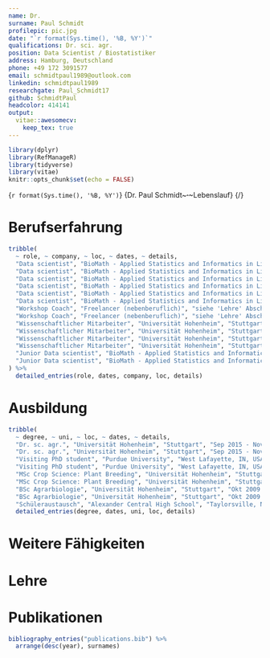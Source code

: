 ```yaml
---
name: Dr.
surname: Paul Schmidt
profilepic: pic.jpg
date: "`r format(Sys.time(), '%B, %Y')`"
qualifications: Dr. sci. agr.
position: Data Scientist / Biostatistiker
address: Hamburg, Deutschland
phone: +49 172 3091577
email: schmidtpaul1989@outlook.com
linkedin: schmidtpaul1989
researchgate: Paul_Schmidt17
github: SchmidtPaul
headcolor: 414141
output: 
  vitae::awesomecv:
    keep_tex: true
---
```

  
```r
library(dplyr)
library(RefManageR)
library(tidyverse)
library(vitae)
knitr::opts_chunk$set(echo = FALSE)
```

<!-- Overwrite the default footer to have 1/n page numbering: -->
\makecvfooter
  {`r format(Sys.time(), '%B, %Y')`}
    {Dr. Paul Schmidt~~~·~~~Lebenslauf}
  {\thepage/\pageref{LastPage}}

# Berufserfahrung

```r
tribble(
  ~ role, ~ company, ~ loc, ~ dates, ~ details,
  "Data scientist", "BioMath - Applied Statistics and Informatics in Life Sciences", "Rostock & Hamburg", "Seit Jan 2019", "Verschiedene statistische Analysen von Rohdaten bis zum Schlussbericht für z.B. jährliches post-market Monitoring (Umfrage; Landwirtschaft), Risikobewertung (Metaanalyse; Epidemiologie), mehrjähriger Feldversuche (Experiment; Umwelt), Geografische Verteilung (GIS; Landesamt)",
  "Data scientist", "BioMath - Applied Statistics and Informatics in Life Sciences", "Rostock & Hamburg", "Seit Jan 2019", "Implementierung neuer / Optimierung vorhandener SOPs (z.B. für systematic literature reviews und Metaanalysen), indem beispielsweise die Funktionalität vorhandener Software besser genutzt wird und zusätzlich ergänzende Software/Tools eingesetzt werden",
  "Data scientist", "BioMath - Applied Statistics and Informatics in Life Sciences", "Rostock & Hamburg", "Seit Jan 2019", "Koordination der Kommunikation und des Zeitmanagements von Projekten",
  "Data scientist", "BioMath - Applied Statistics and Informatics in Life Sciences", "Rostock & Hamburg", "Seit Jan 2019", "Durchführung von detaillierten Recherchen und Verfassen von wissenschaftlichen Texten",
  "Data scientist", "BioMath - Applied Statistics and Informatics in Life Sciences", "Rostock & Hamburg", "Seit Jan 2019", "Entwicklung und Durchführung von statistischen Workshops",
  "Data scientist", "BioMath - Applied Statistics and Informatics in Life Sciences", "Rostock & Hamburg", "Seit Jan 2019", "Zuarbeit für / Korrekturlesen von speziell englischen Entwürfen von Anträgen, Berichten und wissenschaftlichen Publikationen",
  "Workshop Coach", "Freelancer (nebenberuflich)", "siehe 'Lehre' Abschnitt unten", "Seit Nov 2018", "Entwicklung und Durchführung von Workshops zu Statistik mit R; der genaue Inhalt und die Kurssprache in Absprache mit dem Auftraggeber",
  "Workshop Coach", "Freelancer (nebenberuflich)", "siehe 'Lehre' Abschnitt unten", "Seit Nov 2018", "Bereitstellung des Kursmaterials auf eigener Webseite (siehe 'Weitere Fähigkeiten' Abschnitt unten)",
  "Wissenschaftlicher Mitarbeiter", "Universität Hohenheim", "Stuttgart", "Sep 2015 - Dez 2018", "Persönliche Beratung (von Einzeltermin bis projektbegleitend) für Studenten und wissenschaftliche Mitarbeiter hinsichtlich Versuchsdesign, Datenverarbeitung, statistischer Analysen und/oder Ergebnisdarstellung",
  "Wissenschaftlicher Mitarbeiter", "Universität Hohenheim", "Stuttgart", "Sep 2015 - Dez 2018", "Entwicklung, Organisation und Durchführung jährlicher statistischer Auswertungen von Versuchen zur Ertragsstabilität für eine externe Firma",
  "Wissenschaftlicher Mitarbeiter", "Universität Hohenheim", "Stuttgart", "Sep 2015 - Dez 2018", "Entwicklung, Organisation und Durchführung von Workshops zu Statistik mit R und SAS",
  "Wissenschaftlicher Mitarbeiter", "Universität Hohenheim", "Stuttgart", "Sep 2015 - Dez 2018", "Betreuung einer MSc Thesis",
  "Junior Data scientist", "BioMath - Applied Statistics and Informatics in Life Sciences", "Rostock, Germany", "Jan 2015 - Aug 2015", "Optimierung statistischer Analysen von monitoring-Daten",
  "Junior Data scientist", "BioMath - Applied Statistics and Informatics in Life Sciences", "Rostock, Germany", "Jan 2015 - Aug 2015", "Implementierung von SOPs zu systematic literature reviews",
) %>% 
  detailed_entries(role, dates, company, loc, details)
```

# Ausbildung
```r
tribble(
  ~ degree, ~ uni, ~ loc, ~ dates, ~ details,
  "Dr. sc. agr.", "Universität Hohenheim", "Stuttgart", "Sep 2015 - Nov 2019", "DFG-geförderter Doktorand im Fachgebiet Biostatistik unter Prof. Dr. Hans-Peter Piepho",
  "Dr. sc. agr.", "Universität Hohenheim", "Stuttgart", "Sep 2015 - Nov 2019", "Kumulative Doktorarbeit: 'Estimating heritability in plant breeding programs' benotet mit 'magna cum laude'",
  "Visiting PhD student", "Purdue University", "West Lafayette, IN, USA", "Sep 2015 - Dez 2015", "Gastdoktorand im Fachgebiet statistical bioinformatics unter Prof. Dr. Rebecca Whitbeck Doerge",
  "Visiting PhD student", "Purdue University", "West Lafayette, IN, USA", "Sep 2015 - Dez 2015", "Durch Eigeninitiative organisiert um den wissenschaftlichen Austausch und so die Inspiration zu Beginn meiner Doktorarbeit anzuregen",
  "MSc Crop Science: Plant Breeding", "Universität Hohenheim", "Stuttgart", "Okt 2012 - Dez 2014", "Vertiefung in Biostatistik und Pflanzenzüchtung (Gesamtnote 1,4)",
  "MSc Crop Science: Plant Breeding", "Universität Hohenheim", "Stuttgart", "Okt 2012 - Dez 2014", "MSc Thesis: 'Statistical Evaluation and Analysis of PACTS trials as a series of on-farm strip trials without replicates' benotet mit 1,0",
  "BSc Agrarbiologie", "Universität Hohenheim", "Stuttgart", "Okt 2009 - Sep 2012", "Vertiefung in Genetik und Pflanzenwissenschaften  (Gesamtnote 1,9)",
  "BSc Agrarbiologie", "Universität Hohenheim", "Stuttgart", "Okt 2009 - Sep 2012", "BSc Thesis: 'Cumulative effects of glyphosate trace concentrations during root exposition of winter wheat' benotet mit 1,0",
  "Schüleraustausch", "Alexander Central High School", "Taylorsville, NC, USA", "Aug 2006 - Jul 2007", "Vollendung des Abschlussjahres samt Erhalt eines High School Diploms") %>% 
  detailed_entries(degree, dates, uni, loc, details)
```

# Weitere Fähigkeiten

\begin{cvskills}

  \cvskill  {Generell}
  {Teamfähigkeit, Kommunikation, strukturiertes Arbeiten, Zeitmanagement, Problemlösung, zielorientiert} 
  
  \cvskill  {Sprachen}
  {Deutsch (Muttersprache), Englisch (kompetente, professionelle Sprachverwendung)}
  
  \cvskill  {Software}
  {R, SAS, SPSS, ASReml, Excel, Word, PowerPoint, Citavi, Adobe Acrobat Pro, Latex} 
  
  \cvskill  {Statistik}
  {(generalisierte) lineare (gemischte) Modelle, explorative \& deskriptive Datenauswertung, Versuchsdesign} 
  
  \cvskill  {Präsentation}
  {Datenvisualisierung, Datenanalysebericht, wissenschaftliche Publikationen, Präsentationen} 
  
  \cvskill{Webseiten}{\textbf{Eng:} https://schmidtpaul.github.io/MMFAIR/ , \textbf{Ger:} https://schmidtpaul.github.io/crashcouRse/ }

\end{cvskills}

# Lehre

\begin{cvhonors}

  \cvhonor
    {Workshopleiter  }
    {Real-time consultation on statistics and mixed models in R}
    {Uni Kassel, 2d}
    {Mär 2020  }
    
  \cvhonor
    {Workshopleiter  }
    {Basics of applied statistics}
    {Uni Rostock, 2d}
    {Dez 2019  }
  
  \cvhonor
    {Workshopleiter  }
    {Data Science in den Naturwiss. mit R (Teil 2)}
    {Thünen Inst. Braunschweig, 3d}
    {Nov 2019  }    

  \cvhonor
    {Workshopleiter  }
    {Data Science in den Naturwiss. mit R (Teil 1)}
    {Thünen Inst. Braunschweig, 3d}
    {Okt 2019  }      

  \cvhonor
    {Workshopleiter  }
    {Essential basics of statistics}
    {Uni Rostock, 2d}
    {Sep 2019  }  

  \cvhonor
    {Workshopleiter  }
    {Gemischte Modelle in R}
    {Thünen Inst. Braunschweig, 3d}
    {Nov 2018  }  
    
  \cvhonor
    {Workshopleiter  }
    {Implementation of yield stability assessment with ASReml-R}
    {Bangladesh Rice Research Inst., Gazipur, 3h}
    {Mai 2018  }
    
  \cvhonor
    {Workshopleiter  }
    {Statistical analysis with SAS (monatlich)}
    {Uni Hohenheim, Stuttgart, 3d}
    {2016-2018  }
    
  \cvhonor
    {Workshopleiter  }
    {Statistical analysis with R (monatlich)}
    {Uni Hohenheim, Stuttgart, 3d}
    {2016-2018  }
    
  \cvhonor
    {Lehrassistent  }
    {Biometrie / Statistik (wöchentlich)}
    {Uni Hohenheim, Stuttgart, 4h}
    {2016-2018  }
        
\end{cvhonors}

# Publikationen

```r
bibliography_entries("publications.bib") %>%
  arrange(desc(year), surnames)
```